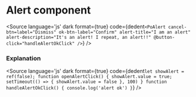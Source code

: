 # Alert component




<Meta title="Components/Alert" component={PoAlert} />

<Description of={PoAlert} />

<Canvas withToolbar>
  <Story id="components-alert--alert" />
</Canvas>

<Source
  language='js'
  dark
  format={true}
  code={dedent`
   <PoAlert
        cancel-btn=label="Dismiss"
        ok-btn-label="Confirm"
        alert-title="I am an alert"
        alert-description="It's an alert! I repeat, an alert!!"
        @button-click="handleAlertOkClick"
    />
  `}
/>

### Explanation

<ArgsTable of={PoAlert} />

<Source
  language='js'
  dark
  format={true}
  code={dedent`
    let showAlert = ref(false);
    function openAlertClick() {
        showAlert.value = true;
        setTimeout(() => {
            showAlert.value = false
        }, 100)
    }
    function handleAlertOkClick() {
        console.log('alert ok')
    }
  `}
/>
